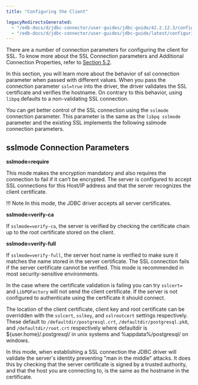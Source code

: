 ```yaml
---
title: "Configuring the Client"

legacyRedirectsGenerated:
  - "/edb-docs/d/jdbc-connector/user-guides/jdbc-guide/42.2.12.3/configuring_the_client.html"
  - "/edb-docs/d/jdbc-connector/user-guides/jdbc-guide/latest/configuring_the_client.html"
---
```


<div id="configuring_the_client" class="registered_link"></div>

There are a number of connection parameters for configuring the client for SSL. To know more about the SSL Connection parameters and Additional Connection Properties, refer to [Section 5.2](../../05_using_the_advanced_server_jdbc_connector_with_java_applications/02_connecting_to_the_database/#connecting_to_the_database).

In this section, you will learn more about the behavior of ssl connection parameter when passed with different values. When you pass the connection parameter `ssl=true` into the driver, the driver validates the SSL certificate and verifies the hostname. On contrary to this behavior, using `libpq` defaults to a non-validating SSL connection.

You can get better control of the SSL connection using the `sslmode` connection parameter. This parameter is the same as the `libpq sslmode` parameter and the existing SSL implements the following sslmode connection parameters.

## sslmode Connection Parameters

**sslmode=require**

This mode makes the encryption mandatory and also requires the connection to fail if it can’t be encrypted. The server is configured to accept SSL connections for this Host/IP address and that the server recognizes the client certificate.

!!! Note
    In this mode, the JDBC driver accepts all server certificates.

**sslmode=verify-ca**

If `sslmode=verify-ca`, the server is verified by checking the certificate chain up to the root certificate stored on the client.

**sslmode=verify-full**

If `sslmode=verify-full`, the server host name is verified to make sure it matches the name stored in the server certificate. The SSL connection fails if the server certificate cannot be verified. This mode is recommended in most security-sensitive environments.

In the case where the certificate validation is failing you can try `sslcert=` and `LibPQFactory` will not send the client certificate. If the server is not configured to authenticate using the certificate it should connect.

The location of the client certificate, client key and root certificate can be overridden with the `sslcert`, `sslkey`, and `sslrootcert` settings respectively. These default to `/defaultdir/postgresql.crt`, `/defaultdir/postgresql.pk8`, and `/defaultdir/root.crt` respectively where defaultdir is ${user.home}/.postgresql/ in unix systems and %appdata%/postgresql/ on windows.

In this mode, when establishing a SSL connection the JDBC driver will validate the server's identity preventing "man in the middle" attacks. It does this by checking that the server certificate is signed by a trusted authority, and that the host you are connecting to, is the same as the hostname in the certificate.
